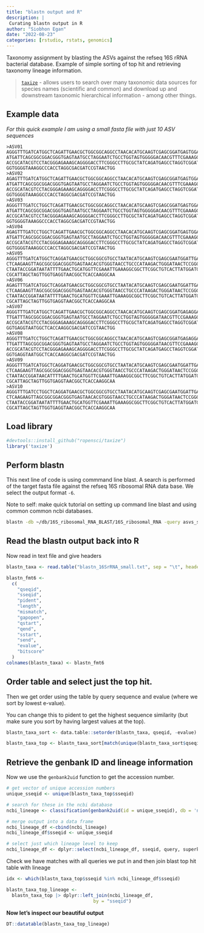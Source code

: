 ```yaml
---
title: "blastn output and R"
description: |
 Curating blastn output in R
author: "Siobhon Egan"
date: "2022-08-23"
categories: [rstudio, rstats, genomics]
---
```


::: {.callout-note icon=false, collapse=flase}
Taxonomy assignment by blasting the ASVs against the refseq 16S rRNA bacterial database. Example of simple sorting of top hit and retrieving taxonomy lineage information.
:::

>[`taxize`](https://docs.ropensci.org/taxize/) - allows users to search over many taxonomic data sources for species names (scientific and common) and download up and downstream taxonomic hierarchical information - among other things.

## Example data

*For this quick example I am using a small fasta file with just 10 ASV sequences*
```
>ASV01
AGGGTTTGATCATGGCTCAGATTGAACGCTGGCGGCAGGCCTAACACATGCAAGTCGAGCGGATGAGTGGAGCTTGCTCC
ATGATTCAGCGGCGGACGGGTGAGTAATGCCTAGGAATCTGCCTGGTAGTGGGGGACAACGTTTCGAAAGGAACGCTAAT
ACCGCATACGTCCTACGGGAGAAAGCAGGGGACCTTCGGGCCTTGCGCTATCAGATGAGCCTAGGTCGGATTAGCTAGTA
GGTGGGGTAAAGGCCCACCTAGGCGACGATCCGTAACTGG
>ASV02
AGAGTTTGATCATGGCTCAGATTGAACGCTGGCGGCAGGCCTAACACATGCAAGTCGAGCGGATGAGTGGAGCTTGCTCC
ATGATTCAGCGGCGGACGGGTGAGTAATGCCTAGGAATCTGCCTGGTAGTGGGGGACAACGTTTCGAAAGGAACGCTAAT
ACCGCATACGTCCTACGGGAGAAAGCAGGGGACCTTCGGGCCTTGCGCTATCAGATGAGCCTAGGTCGGATTAGCTAGTA
GGTGGGGTAAAGGCCCACCTAGGCGACGATCCGTAACTGG
>ASV03
AGGGTTTGATCCTGGCTCAGATTGAACGCTGGCGGCAGGCCTAACACATGCAAGTCGAGCGGATGAGTGGAGCTTGCTCC
ATGATTCAGCGGCGGACGGGTGAGTAATGCCTAGGAATCTGCCTGGTAGTGGGGGACAACGTTTCGAAAGGAACGCTAAT
ACCGCATACGTCCTACGGGAGAAAGCAGGGGACCTTCGGGCCTTGCGCTATCAGATGAGCCTAGGTCGGATTAGCTAGTA
GGTGGGGTAAAGGCCCACCTAGGCGACGATCCGTAACTGG
>ASV04
AGAGTTTGATCCTGGCTCAGATTGAACGCTGGCGGCAGGCCTAACACATGCAAGTCGAGCGGATGAGTGGAGCTTGCTCC
ATGATTCAGCGGCGGACGGGTGAGTAATGCCTAGGAATCTGCCTGGTAGTGGGGGACAACGTTTCGAAAGGAACGCTAAT
ACCGCATACGTCCTACGGGAGAAAGCAGGGGACCTTCGGGCCTTGCGCTATCAGATGAGCCTAGGTCGGATTAGCTAGTA
GGTGGGGTAAAGGCCCACCTAGGCGACGATCCGTAACTGG
>ASV05
AGGGTTTGATCATGGCTCAGGATGAACGCTGGCGGCGTGCCTAATACATGCAAGTCGAGCGAATGGATTGAGAGCTTGCT
CTCAAGAAGTTAGCGGCGGACGGGTGAGTAACACGTGGGTAACCTGCCCATAAGACTGGGATAACTCCGGGAAACCGGGG
CTAATACCGGATAATATTTTGAACTGCATGGTTCGAAATTGAAAGGCGGCTTCGGCTGTCACTTATGGATGGACCCGCGT
CGCATTAGCTAGTTGGTGAGGTAACGGCTCACCAAGGCAA
>ASV06
AGAGTTTGATCATGGCTCAGGATGAACGCTGGCGGCGTGCCTAATACATGCAAGTCGAGCGAATGGATTGAGAGCTTGCT
CTCAAGAAGTTAGCGGCGGACGGGTGAGTAACACGTGGGTAACCTGCCCATAAGACTGGGATAACTCCGGGAAACCGGGG
CTAATACCGGATAATATTTTGAACTGCATGGTTCGAAATTGAAAGGCGGCTTCGGCTGTCACTTATGGATGGACCCGCGT
CGCATTAGCTAGTTGGTGAGGTAACGGCTCACCAAGGCAA
>ASV07
AGGGTTTGATCATGGCTCAGATTGAACGCTGGCGGCAGGCCTAACACATGCAAGTCGAGCGGATGAGAGGAGCTTGCTCC
TTGATTTAGCGGCGGACGGGTGAGTAATGCCTAGGAATCTGCCTGGTAGTGGGGGATAACGTTCCGAAAGGAACGCTAAT
ACCGCATACGTCCTACGGGAGAAAGCAGGGGACCTTCGGGCCTTGCGCTATCAGATGAGCCTAGGTCGGATTAGCTAGTT
GGTGAGGTAATGGCTCACCAAGGCGACGATCCGTAACTGG
>ASV08
AGGGTTTGATCCTGGCTCAGATTGAACGCTGGCGGCAGGCCTAACACATGCAAGTCGAGCGGATGAGAGGAGCTTGCTCC
TTGATTTAGCGGCGGACGGGTGAGTAATGCCTAGGAATCTGCCTGGTAGTGGGGGATAACGTTCCGAAAGGAACGCTAAT
ACCGCATACGTCCTACGGGAGAAAGCAGGGGACCTTCGGGCCTTGCGCTATCAGATGAGCCTAGGTCGGATTAGCTAGTT
GGTGAGGTAATGGCTCACCAAGGCGACGATCCGTAACTGG
>ASV09
AGGGTTTGATCATGGCTCAGGATGAACGCTGGCGGCGTGCCTAATACATGCAAGTCGAGCGAATGGATTGAGAGCTTGCT
CTCAAGAAGTTAGCGGCGGACGGGTGAGTAACACGTGGGTAACCTGCCCATAAGACTGGGATAACTCCGGGAAACCGGGG
CTAATACCGGATAACATTTTGAACTGCATGGTTCGAAATTGAAAGGCGGCTTCGGCTGTCACTTATGGATGGACCCGCGT
CGCATTAGCTAGTTGGTGAGGTAACGGCTCACCAAGGCAA
>ASV10
AGGGTTTGATCCTGGCTCAGGATGAACGCTGGCGGCGTGCCTAATACATGCAAGTCGAGCGAATGGATTGAGAGCTTGCT
CTCAAGAAGTTAGCGGCGGACGGGTGAGTAACACGTGGGTAACCTGCCCATAAGACTGGGATAACTCCGGGAAACCGGGG
CTAATACCGGATAATATTTTGAACTGCATGGTTCGAAATTGAAAGGCGGCTTCGGCTGTCACTTATGGATGGACCCGCGT
CGCATTAGCTAGTTGGTGAGGTAACGGCTCACCAAGGCAA
```

## Load library

```r
#devtools::install_github("ropensci/taxize")
library('taxize')
```

## Perform blastn 

This next line of code is using commmand line blast. A search is performed of the target fasta file against the refseq 16S ribosomal RNA data base. We select the output format `-6`.

::: {.callout-warning icon=false, collapse=true}
Note to self: make quick tutorial on setting up command line blast and using common common ncbi databases.
:::

```bash
blastn -db ~/db/16S_ribosomal_RNA_BLAST/16S_ribosomal_RNA -query asvs_small.fasta -out blastn_16SrRNA_small.txt -outfmt 6
```

## Read the blastn output back into R

Now read in text file and give headers
```r
blastn_taxa <- read.table("blastn_16SrRNA_small.txt", sep = "\t", header = FALSE)

blastn_fmt6 <-
  c(
    "qseqid",
    "sseqid",
    "pident",
    "length",
    "mismatch",
    "gapopen",
    "qstart",
    "qend",
    "sstart",
    "send",
    "evalue",
    "bitscore"
  )
colnames(blastn_taxa) <- blastn_fmt6
```

## Order table and select just the top hit.

Then we get order using the table by query sequence and evalue (where we sort by lowest e-value).

You can change this to pident to get the highest sequence similarity (but make sure you sort by having largest values at the top).

```r
blastn_taxa_sort <- data.table::setorder(blastn_taxa, qseqid, -evalue)

blastn_taxa_top <- blastn_taxa_sort[match(unique(blastn_taxa_sort$qseqid), blastn_taxa_sort$qseqid),]
```

## Retrieve the genbank ID and lineage information

Now we use the `genbank2uid` function to get the accession number. 

```r
# get vector of unique accession numbers
unique_sseqid <- unique(blastn_taxa_top$sseqid)

# search for these in the ncbi database
ncbi_lineage <- classification(genbank2uid(id = unique_sseqid), db = 'ncbi')

# merge output into a data frame
ncbi_lineage_df <-cbind(ncbi_lineage)
ncbi_lineage_df$sseqid <- unique_sseqid

# select just which lineage level to keep
ncbi_lineage_df <- dplyr::select(ncbi_lineage_df, sseqid, query, superkingdom, phylum, class, order, family, genus, species)
```

Check we have matches with all queries we put in and then join blast top hit table with lineage
```r
idx <- which(blastn_taxa_top$sseqid %in% ncbi_lineage_df$sseqid)

blastn_taxa_top_lineage <-
  blastn_taxa_top |> dplyr::left_join(ncbi_lineage_df,
                                by = "sseqid")
```

**Now let's inspect our beautiful output**

```r
DT::datatable(blastn_taxa_top_lineage)
```

